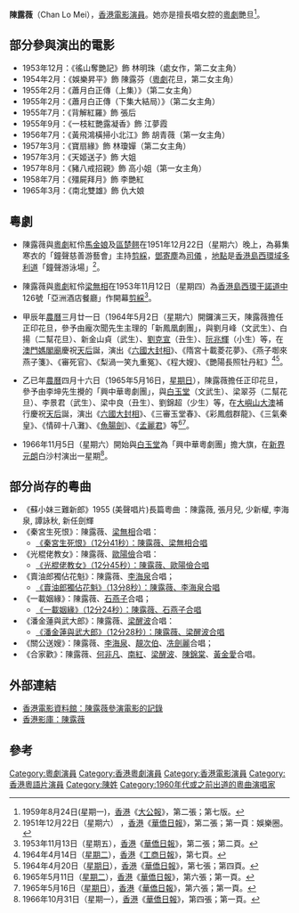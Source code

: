 '''陳露薇'''（Chan Lo Mei），[[香港|香港]][[電影|電影]][[演員|演員]]。她亦是擅長唱女腔的[[粵劇|粵劇]]艷旦<ref>1959年8月24日(星期一)，[[香港|香港]]《[[大公報|大公報]]》，第二張；第七版。</ref>。

== 部分參與演出的電影 ==
*1953年12月：《徭山奪艷記》飾 林明珠（處女作，第二女主角）
*1954年2月：《娛樂昇平》飾 陳露芬（[[粵劇|粵劇]]花旦，第二女主角）
*1955年2月：《蕭月白正傳（上集）》（第二女主角）
*1955年2月：《蕭月白正傳（下集大結局）》（第二女主角）
*1955年7月：《背解紅羅》飾 張后
*1955年9月：《一枝紅艷露凝香》飾 江夢霞
*1956年7月：《黃飛鴻橫掃小北江》飾 胡青薇（第一女主角）
*1957年3月：《寶扇緣》飾 林瓊嬋（第二女主角）
*1957年3月：《天姬送子》飾 大姐
*1957年8月：《豬八戒招親》飾 高小姐（第一女主角）
*1958年7月：《殭屍拜月》飾 李艷紅
*1965年3月：《南北雙雄》飾 仇大娘

== 粵劇 ==
* 陳露薇與[[粵劇|粵劇]]紅伶[[馬金娘|馬金娘]]及[[區楚翹|區楚翹]]在1951年12月22日（星期六）晚上，為募集寒衣的「鐘聲慈善游藝會」主持[[剪綵|剪綵]]，[[鄧寄塵|鄧寄塵]]為[[司儀|司儀]] ，[[地點|地點]]是[[香港島|香港島]][[西環|西環]][[域多利道|域多利道]]「鐘聲游泳場」<ref>1951年12月22日（星期六） ，[[香港|香港]]《[[華僑日報|華僑日報]]》，第二張；第一頁：娛樂圈。</ref>。

* 陳露薇與[[粵劇|粵劇]]紅伶[[梁無相|梁無相]]在1953年11月12日（星期四）為[[香港島|香港島]][[西環|西環]][[干諾道中|干諾道中]]126號「亞洲酒店餐廳」作開幕[[剪綵|剪綵]]<ref>1953年11月13日（星期五），[[香港|香港]]《[[華僑日報|華僑日報]]》，第二張；第二頁。</ref>。

* 甲辰年[[農曆|農曆]]三月廿一日（1964年5月2日（星期六）開鑼演三天，陳露薇擔任正印花旦，參予由龐次聞先生主理的「新鳳凰劇團」，與劉月峰（文武生）、白揚（二幫花旦）、新金山貞（武生）、[[劉克宣|劉克宣]]（丑生）、[[阮兆輝|阮兆輝]]（小生）等，在[[澳門|澳門]][[媽閣廟|媽閣廟]]慶祝[[媽祖|天后]]誕，演出《[[六國大封相|六國大封相]]》、《隋宮十載菱花夢》、《燕子啣來燕子箋》、《審死官》、《梨渦一笑九重冤》、《程大嫂》、《艷陽長照牡丹紅》<ref>1964年4月14日（[[星期二|星期二]]），[[香港|香港]]《[[工商日報|工商日報]]》，第七頁。</ref><ref>1964年4月20日（[[星期日|星期日]]），[[香港|香港]]《[[華僑日報|華僑日報]]》，第七張；第四頁。</ref>。

* 乙已年[[農曆|農曆]]四月十六日（1965年5月16日，[[星期日|星期日]]），陳露薇擔任正印花旦，參予由李坤先生攪的「興中華粵劇團」，與[[白玉堂|白玉堂]]（文武生）、梁翠芬（二幫花旦）、李景君（武生）、梁中良（丑生）、劉錦超（少生）等，在[[大嶼山|大嶼山]][[大澳|大澳]]補行慶祝[[媽祖|天后]]誕，演出《[[六國大封相|六國大封相]]》、《三審玉堂春》、《彩鳳戲群龍》、《三氣秦皇》、《情碎十八灘》、《[[魚腸劍|魚腸劍]]》、《[[孟麗君|孟麗君]]》等<ref>1965年5月11日（[[星期二|星期二]]），[[香港|香港]]《[[華僑日報|華僑日報]]》，第六張；第一頁。</ref><ref>1965年5月16日（[[星期日|星期日]]），[[香港|香港]]《[[華僑日報|華僑日報]]》，第六張；第一頁。</ref>。

* 1966年11月5日（星期六）開始與[[白玉堂|白玉堂]]為「興中華粵劇團」擔大旗，在[[新界|新界]][[元朗|元朗]]白沙村演出一星期<ref>1966年10月31日（星期一），[[香港|香港]]《[[華僑日報|華僑日報]]》，第四張；第一頁。</ref>。

== 部分尚存的粵曲 ==
* 《蘇小妹三難新郎》1955 (美聲唱片)長篇粵曲 ：陳露薇, 張月兒, 少新權, 李海泉, 譚詠秋, 新任劍輝
* 《秦宮生死恨》：陳露薇、[[梁無相|梁無相]]合唱：
** [http://www.tudou.com/programs/view/6kOPohRKjiQ/ 《秦宮生死恨》（12分41秒）：陳露薇、梁無相合唱]
* 《光棍佬教女》：陳露薇、[[歐陽儉|歐陽儉]]合唱：
** [http://www.tudou.com/programs/view/lMkyXu-CDrM// 《光棍佬教女》（12分45秒）：陳露薇、歐陽儉合唱] {{Wayback|url=http://www.tudou.com/programs/view/lMkyXu-CDrM// |date=20160308072833 }}
* 《賣油郎獨佔花魁》：陳露薇、[[李海泉|李海泉]]合唱；
** [http://www.tudou.com/programs/view/nzzgpvA50hw/ 《賣油郎獨佔花魁》（13分8秒）：陳露薇、李海泉合唱]
* 《一載姻緣》：陳露薇、[[石燕子|石燕子]]合唱；
** [http://www.tudou.com/programs/view/JUjIaNQlWeU/ 《一載姻緣》（12分24秒）：陳露薇、石燕子合唱]
* 《潘金蓮與武大郎》：陳露薇、[[梁醒波|梁醒波]]合唱：
** [http://www.tudou.com/programs/view/v1ZDwZqxoTE/ 《潘金蓮與武大郎》（12分28秒）：陳露薇、梁醒波合唱] {{Wayback|url=http://www.tudou.com/programs/view/v1ZDwZqxoTE/ |date=20160308073223 }}
* 《關公送嫂》：陳露薇、[[李海泉|李海泉]]、[[靚次伯|靚次伯]]、[[冼劍麗|冼劍麗]]合唱；
* 《合家歡》：陳露薇、[[何非凡|何非凡]]、[[南紅|南紅]]、[[梁醒波|梁醒波]]、[[陳錦棠|陳錦棠]]、[[黃金愛|黃金愛]]合唱。

== 外部連結 ==
* [http://ipac.hkfa.lcsd.gov.hk/ipac20/ipac.jsp?session=1239290O1L280.3&profile=hkfa&uri=link=3100036@!3800@!3100024@!3100036&aspect=basic_search&menu=search&ri=1&source=192.168.110.61@!horizon&term=%E9%99%B3%E9%9C%B2%E8%96%87%2C&index=NAMEBRP 香港電影資料館：陳露薇參演電影的記錄]{{dead link|date=2018年5月 |bot=InternetArchiveBot |fix-attempted=yes }}
* [http://hkmdb.com/db/people/view.mhtml?id=2207&display_set=big5 香港影庫：陳露薇] {{Wayback|url=http://hkmdb.com/db/people/view.mhtml?id=2207&display_set=big5 |date=20201030203838 }}
 
== 參考 ==
{{Reflist}}

[[Category:粵劇演員|Category:粵劇演員]]
[[Category:香港粵劇演員|Category:香港粵劇演員]]
[[Category:香港電影演員|Category:香港電影演員]]
[[Category:香港粵語片演員|Category:香港粵語片演員]]
[[Category:陳姓|Category:陳姓]]
[[Category:1960年代或之前出道的粵曲演唱家|Category:1960年代或之前出道的粵曲演唱家]]